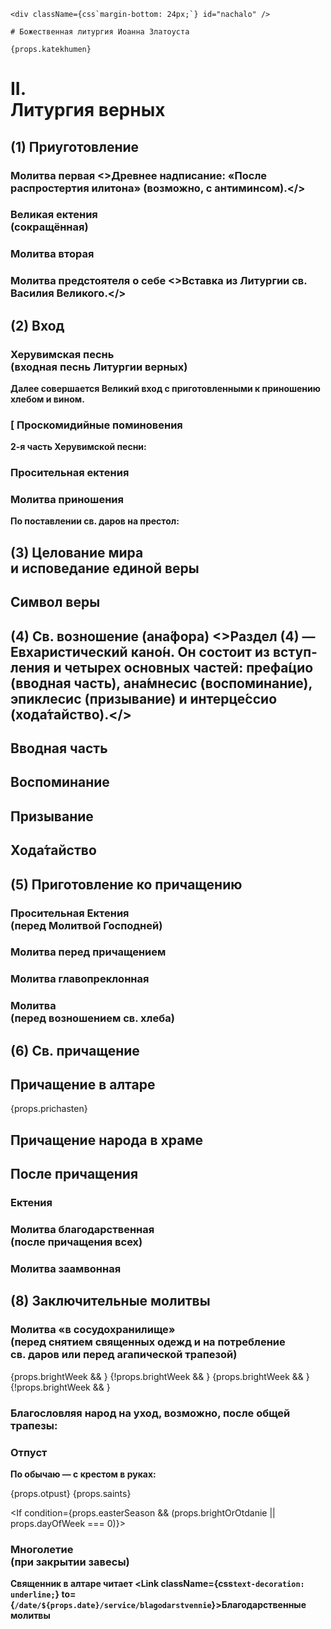 
<If condition={!props.onlyVernie}>

    <div className={css`margin-bottom: 24px;`} id="nachalo" />

    # Божественная литургия Иоанна Златоуста

    {props.katekhumen}

</If>

<div id="vernie" />

# II. <br /> Литургия верных

## (1) Приуготовление

<MdxLoader src="Liturgies/Vernie/Priugotovlenie" />

### Молитва первая <Tooltip><>Древнее надписание: «После распростертия илитона» (возможно, с ан­ти­минсом).</></Tooltip>

<MdxLoader src="Liturgies/Vernie/Molitva1" />

### Великая ектения <br /> (сокращённая)

<MdxLoader src="Liturgies/Vernie/SokrEktenia" />

### Молитва вторая

<MdxLoader src="Liturgies/Vernie/Molitva2" />

<MdxLoader src="Liturgies/Vernie/Kazhdenie" />

### Молитва предстоятеля о себе <Tooltip><>Вставка из Литургии св. Василия Великого.</></Tooltip>

<MdxLoader src="Liturgies/Vernie/MolitvaOSebe" />

<div id="vhod"/>

## (2) Вход

### Херувимская песнь <br /> (входная песнь Литургии верных)

<MdxLoader src="Liturgies/Vernie/Heruvimskaya" />

<MdxLoader src="Liturgies/Vernie/Dialog" />

**Далее совершается Великий вход с приготов­лен­ными к прино­ше­нию хле­бом и вином.**

### **[** Проскомидийные поминовения

<MdxLoader src="Liturgies/Vernie/ProskPomin" />

**2-я часть Херувим­ской песни:**

<MdxLoader src="Liturgies/Vernie/Heruvimskaya2" />

### Просительная ектения

<MdxLoader src="Liturgies/Vernie/Prositelnaya" />

<div id="prinoshenie"/>

### Молитва приношения

**По поставлении св. даров на престол:**

<MdxLoader src="Liturgies/Vernie/MolitvaPrinosh" />

<div id="tselovanie"/>

## (3) Целование мира <br />и исповедание единой веры

<MdxLoader src="Liturgies/Vernie/TselovanieMira" />

<div id="simvol"/>

## Символ веры

<MdxLoader src="Liturgies/Vernie/SimvolVery" />

<div id="anafora"/>

## (4) Св. возношение (ана́фора) <Tooltip><>Раздел (4) — Евхаристический кано́н. Он со­стоит из вступ­ления и четы­рех основных частей: префа́цио (вводная часть), ана́мнесис (воспо­ми­нание), эпиклесис (при­зывание) и ин­тер­це́ссио (хода́тай­ство).</></Tooltip>

<MdxLoader src="Liturgies/Vernie/AnaforaVstup" />

<div id="prefacio"/>

## Вводная часть

<MdxLoader src="Liturgies/Vernie/AnaforaPrefac" />

<div id="anamnesis"/>

## Воспоминание

<MdxLoader src="Liturgies/Vernie/AnaforaAnamnes" />

<div id="epiclisis"/>

## Призывание

<MdxLoader src="Liturgies/Vernie/AnaforaEpikles" />

<div id="hodataistvo"/>

## Хода́тайство

<MdxLoader src="Liturgies/Vernie/AnaforaIntercess" zadastoinik={props.zadastoinik} />

## (5) Приготовление ко причащению

<MdxLoader src="Liturgies/Vernie/DaBudut" />

### Просительная Ектения <br /> (перед Молитвой Господней)

<MdxLoader src="Liturgies/Vernie/Prositelnaya2" />

<div id="ourfather"/>

### Молитва перед причащением

<MdxLoader src="Liturgies/Vernie/MolitvaAfterPrich" />
<MdxLoader src="Liturgies/Vernie/Otche" />
<MdxLoader src="Liturgies/Vernie/MirVsem2" />

<div id="glavopriklon"/>

### Молитва главопреклонная

<MdxLoader src="Liturgies/Vernie/MolitvaGlav" />

### Молитва <br />(перед возношением св. хлеба)

<MdxLoader src="Liturgies/Vernie/MolitvaBeforeVosn" />

<div id="prichashenie"/>

## (6) Св. причащение

<MdxLoader src="Liturgies/Vernie/MolitvaBeforeDary" />

## Причащение в алтаре

{props.prichasten}

<MdxLoader src="Liturgies/Vernie/PrichAltar" />

## Причащение народа в храме

<MdxLoader src="Liturgies/Vernie/PrichPeople" brightWeek={props.brightWeek} />
<MdxLoader src="Liturgies/Vernie/PrichStihPeople" />

## После причащения

<MdxLoader src="Liturgies/Vernie/AfterPrich" />

<Blagodarenie
    easterSeason={props.easterSeason}
    isEasterOffsetRange={props.isEasterOffsetRange}
    dayOfWeek={props.dayOfWeek}
    brightWeek={props.brightWeek}
/>

### Ектения

<MdxLoader src="Liturgies/Vernie/EkteniaAftPric" />

### Молитва благодарственная <br /> (после причащения всех)

<MdxLoader src="Liturgies/Vernie/MolitvaBlag" />

### Молитва заамвонная

<MdxLoader src="Liturgies/Vernie/Zaamvon" />

## (8) Заключительные молитвы

### Молитва «в сосудохранилище» <br />(перед снятием священных одежд и на потребление <br />св. даров или перед агапической трапезой)

<MdxLoader src="Liturgies/Vernie/Sosudohran" />
{props.brightWeek && <MdxLoader src="Shared/EasterTroparion3x" />}
{!props.brightWeek && <MdxLoader src="Liturgies/Vernie/DaBudetImja" />}
{props.brightWeek && <MdxLoader src="Shared/EasterTroparion12x" />}
{!props.brightWeek && <MdxLoader src="Liturgies/Vernie/Psalom33" />}

### Бла­го­словляя народ на уход, возможно, после об­щей трапезы:

<MdxLoader src="Liturgies/Vernie/OkBlag" />
<MdxLoader
    src="Liturgies/Vernie/PreOtpust"
    brightWeek={props.brightWeek}
    easterOtdanie={props.easterOtdanie}
    isEasterOffsetRange={props.isEasterOffsetRange}
/>

<div id="otpust"/>

### Отпуст

**По обычаю — с крестом в руках:**

{props.otpust}
{props.saints}

<If condition={props.easterSeason && (props.brightOrOtdanie || props.dayOfWeek === 0)}>
    <MdxLoader src="Shared/Ending/EasterEndingGreeting" />
</If>

### Многолетие<br />(при закрытии завесы)

<MdxLoader src="Liturgies/Vernie/Mnogoletie" />

**Священник в алтаре читает <Link className={css`text-decoration: underline;`} to={`/date/${props.date}/service/blagodarstvennie`}>Благодарственные молитвы</Link>**
